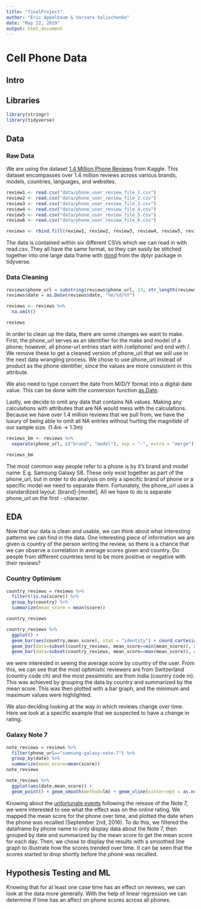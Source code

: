 ```yaml
---
title: "finalProject"
author: "Eric Appelbaum & Varvara Valischenko"
date: "May 22, 2019"
output: html_document
---
```


# Cell Phone Data

## Intro

## Libraries

```r
library(stringr)
library(tidyverse)
```

## Data

### Raw Data

We are using the dataset [1.4 Million Phone Reviews](https://www.kaggle.com/masaladata/14-million-cell-phone-reviews) from Kaggle. This dataset encompasses over 1.4 million reviews across various brands, models, countries, languages, and websites.

```r
review1 <- read.csv("data/phone_user_review_file_1.csv")
review2 <- read.csv("data/phone_user_review_file_2.csv")
review3 <- read.csv("data/phone_user_review_file_3.csv")
review4 <- read.csv("data/phone_user_review_file_4.csv")
review5 <- read.csv("data/phone_user_review_file_5.csv")
review6 <- read.csv("data/phone_user_review_file_6.csv")
```

```r
reviews <- rbind.fill(review1, review2, review3, review4, review5, review6)
```

The data is contained within six different CSVs which we can read in with read.csv. They all have the same format, so they can easily be stitched together into one large data frame with [rbind](http://www.endmemo.com/program/R/rbind.php) from the dplyr package in tidyverse.

### Data Cleaning

```r
reviews$phone_url = substring(reviews$phone_url, 13, str_length(reviews$phone_url)-1)
reviews$date = as.Date(reviews$date, "%m/%d/%Y")

reviews <- reviews %>%
  na.omit()

reviews
```

In order to clean up the data, there are some changes we want to make. First, the phone_url serves as an identifier for the make and model of a phone; however, all phone-url entries start with /cellphone/ and end with /. We remove these to get a cleaned version of phone_url that we will use in the next data wrangling process. We chose to use phone_url instead of product as the phone identifier, since the values are more consistent in this attribute.

We also need to type convert the date from M/D/Y format into a digital date value. This can be done with the conversion function [as.Date](https://www.statmethods.net/input/dates.html).

Lastly, we decide to omit any data that contains NA values. Making any calculations with attributes that are NA would mess with the calculations. Because we have over 1.4 million reviews that we pull from, we have the luxury of being able to omit all NA entries without hurting the magnitide of our sample size. (1.4m -> 1.3m)

```r
reviews_bm <- reviews %>%
  separate(phone_url, c("brand", "model"), sep = "-", extra = "merge")

reviews_bm
```

The most common way people refer to a phone is by it's brand and model name: E.g. Samsung Galaxy S8. These only exist together as part of the phone_url, but in order to do analysis on only a specific brand of phone or a specific model we need to separate them. Fortunately, the phone_url uses a standardized layout: [brand]-[model]. All we have to do is separate phone_url on the first - character.

## EDA

Now that our data is clean and usable, we can think about what interesting patterns we can find in the data. One interesting piece of information we are given is country of the person writing the review, so there is a chance that we can observe a correlation in average scores given and country. Do people from different countries tend to be more positive or negative with their reviews?

### Country Optimism
```r
country_reviews = reviews %>%
  filter(!is.na(score)) %>%
  group_by(country) %>%
  summarize(mean_score = mean(score))

country_reviews

country_reviews %>%
  ggplot() +
  geom_bar(aes(country,mean_score), stat = "identity") + coord_cartesian(ylim=c(6.0,10.0)) +
  geom_bar(data=subset(country_reviews, mean_score==min(mean_score)), aes(country, mean_score), fill="red", stat="identity") +
  geom_bar(data=subset(country_reviews, mean_score==max(mean_score)), aes(country, mean_score), fill="cyan", stat="identity") 

```
we were interested in seeing the average score by country of the user. From this, we can see that the most optimistic reviewers are from Switzerland (country code ch) and the most pessimistic are from India (country code in). This was achieved by grouping the data by country and summarized by the mean score. This was then plotted with a bar graph, and the minimum and maximum values were highlighted. 

We also deciding looking at the way in which reviews change over time. Here we look at a specific example that we suspected to have a change in rating.

### Galaxy Note 7
```r

note_reviews = reviews %>%
  filter(phone_url=="samsung-galaxy-note-7") %>%
  group_by(date) %>%
  summarize(mean_score=mean(score))
note_reviews

note_reviews %>%
  ggplot(aes(date,mean_score)) +
  geom_point() + geom_smooth(method=lm) + geom_vline(xintercept = as.numeric(as.Date("2016-09-02")), color="red")

```
Knowing about the [unfortunate events](https://www.theverge.com/2016/9/2/12767670/samsung-galaxy-note-7-recall-fire-risk) following the release of the Note 7, we were interested to see what the effect was on the online rating. We mapped the mean score for the phone over time, and plotted the date when the phone was recalled (September 2nd, 2016). To do this, we filtered the dataframe by phone name to only display data about the Note 7, then grouped by date and summarized by the mean score to get the mean score for each day. Then, we chose to display the results with a smoothed line graph to illustrate how the scores trended over time. It can be seen that the scores started to drop shortly before the phone was recalled. 

## Hypothesis Testing and ML

Knowing that for at least one case time has an effect on reviews, we can look at the data more generally. With the help of linear regression we can determine if time has an affect on phone scores across all phones. 